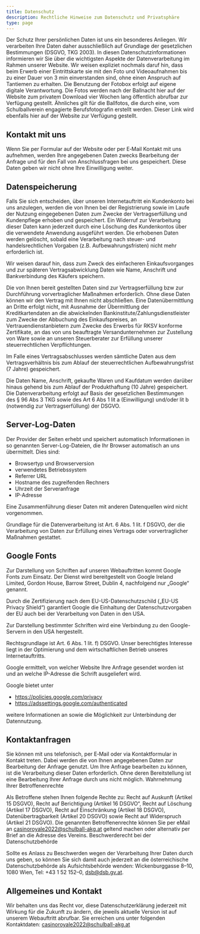 ```yaml
---
title: Datenschutz
description: Rechtliche Hinweise zum Datenschutz und Privatsphäre
type: page
---
```


Der Schutz Ihrer persönlichen Daten ist uns ein besonderes Anliegen. Wir verarbeiten Ihre Daten daher ausschließlich auf Grundlage der gesetzlichen Bestimmungen (DSGVO, TKG 2003). In diesen Datenschutzinformationen informieren wir Sie über die wichtigsten Aspekte der Datenverarbeitung im Rahmen unserer Website.
Wir weisen expliziet nochmals daruf hin, dass beim Erwerb einer Eintrittskarte sie mit den Foto und Videoaufnahmen bis zu einer Dauer von 3 min einverstanden sind, ohne einen Anspruch auf Tantiemen zu erhalten.
Die Benutzung der Fotobox erfolgt auf eigene digitale Verantwortung. Die Fotos werden nach der Ballnacht hier auf der Website zum privatem Download vier Wochen lang öffentlich abrufbar zur Verfügung gestellt.
Ähnliches gilt für die Ballfotos, die durch eine, vom Schulballverein engagierte Berufsfotografin erstellt werden. Dieser Link wird ebenfalls hier auf der Website zur Verfügung gestellt.

## Kontakt mit uns
Wenn Sie per Formular auf der Website oder per E‑Mail Kontakt mit uns aufnehmen, werden Ihre angegebenen Daten zwecks Bearbeitung der Anfrage und für den Fall von Anschlussfragen bei uns gespeichert. Diese Daten geben wir nicht ohne Ihre Einwilligung weiter.

## Datenspeicherung
Falls Sie sich entscheiden, über unseren Internetauftritt ein Kundenkonto bei uns anzulegen, werden die von Ihnen bei der Registrierung sowie im Laufe der Nutzung eingegebenen Daten zum Zwecke der Vertragserfüllung und Kundenpflege erhoben und gespeichert. Ein Widerruf zur Verarbeitung dieser Daten kann jederzeit durch eine Löschung des Kundenkontos über die verwendete Anwendung ausgeführt werden.
Die erhobenen Daten werden gelöscht, sobald eine Verarbeitung nach steuer- und handelsrechtlichen Vorgaben (z.B. Aufbewahrungsfristen) nicht mehr erforderlich ist.

Wir weisen darauf hin, dass zum Zweck des einfacheren Einkaufsvorganges und zur späteren Vertragsabwicklung Daten wie Name, Anschrift und Bankverbindung des Käufers speichern.

Die von Ihnen bereit gestellten Daten sind zur Vertragserfüllung bzw zur Durchführung vorvertraglicher Maßnahmen erforderlich. Ohne diese Daten können wir den Vertrag mit Ihnen nicht abschließen. Eine Datenübermittlung an Dritte erfolgt nicht, mit Ausnahme der Übermittlung der Kreditkartendaten an die abwickelnden Bankinstitute/Zahlungsdienstleister zum Zwecke der Abbuchung des Einkaufspreises, an Vertrauendienstanbietern zum Zwecke des Erwerbs für RKSV konforme Zertifikate, an das von uns beauftragte Versandunternehmen zur Zustellung von Ware sowie an unseren Steuerberater zur Erfüllung unserer steuerrechtlichen Verpflichtungen.

Im Falle eines Vertragsabschlusses werden sämtliche Daten aus dem Vertragsverhältnis bis zum Ablauf der steuerrechtlichen Aufbewahrungsfrist (7 Jahre) gespeichert.

Die Daten Name, Anschrift, gekaufte Waren und Kaufdatum werden darüber hinaus gehend bis zum Ablauf der Produkthaftung (10 Jahre) gespeichert. Die Datenverarbeitung erfolgt auf Basis der gesetzlichen Bestimmungen des § 96 Abs 3 TKG sowie des Art 6 Abs 1 lit a (Einwilligung) und/oder lit b (notwendig zur Vertragserfüllung) der DSGVO.

## Server-Log-Daten
Der Provider der Seiten erhebt und speichert automatisch Informationen in so genannten Server-Log-Dateien, die Ihr Browser automatisch an uns übermittelt. Dies sind:

- Browsertyp und Browserversion
- verwendetes Betriebssystem
- Referrer URL
- Hostname des zugreifenden Rechners
- Uhrzeit der Serveranfrage
- IP-Adresse

Eine Zusammenführung dieser Daten mit anderen Datenquellen wird nicht vorgenommen.

Grundlage für die Datenverarbeitung ist Art. 6 Abs. 1 lit. f DSGVO, der die Verarbeitung von Daten zur Erfüllung eines Vertrags oder vorvertraglicher Maßnahmen gestattet.

## Google Fonts
Zur Darstellung von Schriften auf unseren Webauftritten kommt Google Fonts zum Einsatz.
Der Dienst wird bereitgestellt von  Google Ireland Limited, Gordon House, Barrow Street, Dublin 4, nachfolgend nur „Google“ genannt.

Durch die Zertifizierung nach dem EU-US-Datenschutzschild („EU-US Privacy Shield“) garantiert Google die Einhaltung der Datenschutzvorgaben der EU auch bei der Verarbeitung von Daten in den USA.

Zur Darstellung bestimmter Schriften wird eine Verbindung zu den Google-Servern in den USA hergestellt.

Rechtsgrundlage ist Art. 6 Abs. 1 lit. f) DSGVO. Unser berechtigtes Interesse liegt in der Optimierung und dem wirtschaftlichen Betrieb unseres Internetauftritts.

Google ermittelt, von welcher Website Ihre Anfrage gesendet worden ist und an welche IP-Adresse die Schrift ausgeliefert wird.

Google bietet unter

- https://policies.google.com/privacy
- https://adssettings.google.com/authenticated

weitere Informationen an sowie die Möglichkeit zur Unterbindung der Datennutzung.

## Kontaktanfragen
Sie können mit uns telefonisch, per E‑Mail oder via Kontaktformular in Kontakt treten. Dabei werden die von Ihnen angegebenen Daten zur Bearbeitung der Anfrage genutzt. Um Ihre Anfrage bearbeiten zu können, ist die Verarbeitung dieser Daten erforderlich. Ohne deren Bereitstellung ist eine Bearbeitung Ihrer Anfrage durch uns nicht möglich.
Wahrnehmung Ihrer Betroffenenrechte

Als Betroffene stehen Ihnen folgende Rechte zu: Recht auf Auskunft (Artikel 15 DSGVO), Recht auf Berichtigung (Artikel 16 DSGVO“, Recht auf Löschung (Artikel 17 DSGVO), Recht auf Einschränkung (Artikel 18 DSGVO), Datenübertragbarkeit (Artikel 20 DSGVO) sowie Recht auf Widerspruch (Artikel 21 DSGVO). Die genannten Betroffenenrechte können Sie per eMail an casinoroyale2022@schulball-akg.at geltend machen oder alternativ per Brief an die Adresse des Vereins.
Beschwerderecht bei der Datenschutzbehörde

Sollte es Anlass zu Beschwerden wegen der Verarbeitung Ihrer Daten durch uns geben, so können Sie sich damit auch jederzeit an die österreichische Datenschutzbehörde als Aufsichtsbehörde wenden: Wickenburggasse 8–10, 1080 Wien, Tel: +43 1 52 152–0, dsb@dsb.gv.at.

## Allgemeines und Kontakt
Wir behalten uns das Recht vor, diese Datenschutzerklärung jederzeit mit Wirkung für die Zukunft zu ändern, die jeweils aktuelle Version ist auf unserem Webauftritt abrufbar. Sie erreichen uns unter folgenden Kontaktdaten: casinoroyale2022@schulball-akg.at

